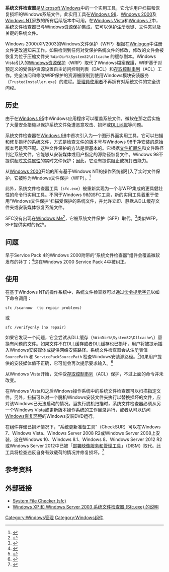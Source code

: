 {{NoteTA|G1=IT|G2=Windows}}
{{校对翻译}}
{{Infobox Windows component
| genre = [[系统软件|系统软件]]
| included with = [[Windows_98|Windows 98]]及之后版本
}}
'''系统文件检查器'''是[[Microsoft_Windows|Microsoft Windows]]中的一个实用工具，它允许用户扫描和恢复损坏的Windows系统文件。此实用工具在[[Windows_98|Windows 98]]、[[Windows_2000|Windows 2000]]及[[Windows_NT|Windows NT]]家族的所有后续版本中可用。在[[Windows_Vista|Windows Vista]]和[[Windows_7|Windows 7]]中，系统文件检查器已与[[Windows资源保护|Windows资源保护]]集成，它可以保护[[注册表|注册表]]键、文件夹以及关键的系统文件。

Windows 2000/XP/2003的Windows文件保护（WFP）根据在[[Winlogon|Winlogon]]中注册文件更改通知来工作。如果检测到任何对受保护系统文件的修改，修改的文件会被恢复为位于压缩文件夹 <code>%WinDir%\System32\dllcache</code> 的缓存副本。Windows Vista引入的[[Windows资源保护|Windows资源保护]]（WRP）取代了Windows檔案保護，WRP基于对预定义的受保护资源设置自主访问控制列表（DACL）和[[存取控制串列|存取控制串列]]（ACL）工作。完全访问和修改WRP保护的资源被限制到使用Windows模块安装服务（<code>TrustedInstaller.exe</code>）的进程。[[Administrator|管理員使用者]]不再拥有对系统文件的完全访问权。

== 历史 ==
由于在[[Windows_95|Windows 95]]中Windows应用程序可以覆盖系统文件，微软在那之后实施了大量安全措施以保护系统文件免遭恶意攻击、损坏或[[DLL地獄|DLL地獄]]等问题。

系统文件检查器在[[Windows_98|Windows 98]]中首次引入为一个图形界面实用工具。它可以扫描和修复损坏的系统文件，方式是检查文件的版本号与Windows 98干净安装的原始版本号是否匹配。这种文件保护的方法是很基本的。它根据[[文件扩展名|文件扩展名]]和文件路径判定系统文件。它能够从安装媒体或用户指定的源路径恢复文件。Windows 98不提供超过[[文件属性|文件属性]]的实时文件保护；因此，它没有提供阻止或抗打击能力。

从[[Windows_2000|Windows 2000]]开始的所有基于Windows NT的操作系统都引入了实时文件保护，它被称为Windows文件保护（WFP）。<ref>{{Cite web|url=http://support.microsoft.com/kb/222193/|title=Description of the Windows File Protection Feature|accessdate=2006-08-28|date=2003-12-15|work=Help and Support|publisher=[[Microsoft|Microsoft]]|archive-date=2004-10-20|archive-url=https://web.archive.org/web/20041020015533/http://support.microsoft.com/kb/222193|dead-url=no}}</ref>

此外，系统文件检查器工具（<code>sfc.exe</code>）被重新实现为一个与WFP集成的更具健壮性的命令行实用工具。不同于Windows 98的SFC工具，新的实用工具着重于使用“Windows文件保护”扫描受保护的系统文件，并允许立即、静默从DLL缓存文件夹或安装媒体恢复系统文件。

SFC没有出现在[[Windows_Me|Windows Me]]<ref>{{Cite web|url=http://www.pcworld.com/article/41022/answer_line_windows_98_utilities_missing_in_windows_me.html|title=Answer Line: Windows 98 Utilities Missing in Windows Me?|accessdate=2011-12-26|date=2001-02-14|last=Spector|first=Lincoln|work=[[PC_World|PC World]]|publisher=[[International_Data_Group|IDG]]|deadurl=yes|archiveurl=https://web.archive.org/web/20110605125202/http://www.pcworld.com/article/41022/answer_line_windows_98_utilities_missing_in_windows_me.html|archivedate=2011-06-05}}</ref>，它被系统文件保护（SFP）取代。<ref>{{Cite web|url=http://www.microsoft.com/whdc/archive/WinMe_sfp.mspx|title=System File Protection and Windows Me|accessdate=2006-08-28|date=2001-12-04|publisher=[[Microsoft|Microsoft]]|archive-date=2004-06-22|archive-url=https://web.archive.org/web/20040622001805/http://www.microsoft.com/whdc/archive/WinME_sfp.mspx|dead-url=no}}</ref>类似WFP，SFP提供实时的保护。

== 问题 ==
早于Service Pack 4的Windows 2000附带的“系统文件检查器”组件会覆盖微软发布的补丁；<ref>{{Cite web|url=http://support.microsoft.com/kb/814510/|title=The SFC /SCANNOW Command May Overwrite Hotfix Files|accessdate=1 February 2010|date=30 October 2006|work=Microsoft Support website|publisher=Microsoft Corporation|archive-date=2006-11-16|archive-url=https://web.archive.org/web/20061116172152/http://support.microsoft.com/kb/814510|dead-url=no}}</ref>这在Windows 2000 Service Pack 4中被纠正。

== 使用 ==
在基于Windows NT的操作系统中，系统文件检查器可以通过[[命令提示字元|命令提示字元]]以如下命令调用：
<syntaxhighlight lang="dos">
sfc /scannow  (to repair problems)
</syntaxhighlight>或<syntaxhighlight lang="dos">
sfc /verifyonly (no repair)
</syntaxhighlight>如果它发现一个问题，它会尝试从DLL缓存（<code>%WinDir%\System32\Dllcache\</code>）替换有问题的文件。如果文件不在DLL缓存或者DLL缓存也已损坏，用户将被提示插入Windows安装媒体或提供网络安装路径。系统文件检查器会从注册表值 <code>SourcePath</code> 和 <code>ServicePackSourcePath</code> 检查Windows安装源路径。<ref>{{Cite web |url=http://support.microsoft.com/kb/885522 |title=System File Checker does not accept a network location that contains the installer CD when you use the scannow switch in Windows XP SP2 or in Windows Server 2003 |accessdate=2016-06-13 |archive-date=2007-01-16 |archive-url=https://web.archive.org/web/20070116014009/http://support.microsoft.com/kb/885522/ |dead-url=no }}</ref>如果用户提供的安装媒体值不正确，它可能会再次提示要求输入。<ref>{{Cite web |url=http://support.microsoft.com/kb/900910 |title=You are prompted to insert a Windows XP SP2 CD when you try to run the System File Checker tool on a Windows XP SP2-based computer |accessdate=2016-06-13 |archive-date=2007-02-07 |archive-url=https://web.archive.org/web/20070207090302/http://support.microsoft.com/kb/900910 |dead-url=no }}</ref>

从Windows Vista开始，文件受[[存取控制串列|存取控制串列]]（ACL）保护，不过上面的命令并未改变。

在Windows Vista和之后Windows操作系统中的系统文件检查器可以扫描指定文件。另外，扫描可以对一个脱机Windows安装文件夹执行以替换损坏的文件，应对该Windows已无法启动的情况。当执行脱机扫描时，系统文件检查器必须从另一个Windows Vista或更新版本操作系统的工作目录运行，或者从可以访问[[Windows恢复环境|Windows恢复环境]]的Windows安装DVD运行。

在组件存储已损坏情况下，“系统更新准备工具”（CheckSUR）可以在Windows 7、Windows Vista、Windows Server 2008 R2或Windows Server 2008上安装，这在Windows 10、Windows 8.1、Windows 8、Windows Server 2012 R2或Windows Server 2012中已被「[[Windows镜像文件格式|部署映像服务和管理工具]]」（DISM）取代。此工具将检查违反自身有效载荷的情况并修复损坏。<ref>{{Cite web|url=https://support.microsoft.com/en-us/kb/947821#bookmark-checksur|title=Fix Windows Update errors by using the DISM or System Update Readiness tool|accessdate=10 May 2016|author=|date=21 December 2015|website=Microsoft|archive-date=2016-04-29|archive-url=https://web.archive.org/web/20160429090826/https://support.microsoft.com/en-us/kb/947821#bookmark-checksur|dead-url=no}}</ref>

== 参考资料 ==
{{Reflist}}

== 外部链接 ==
* [http://www.microsoft.com/resources/documentation/windows/xp/all/proddocs/en-us/system_file_checker.mspx System File Checker (sfc)] {{Wayback|url=http://www.microsoft.com/resources/documentation/windows/xp/all/proddocs/en-us/system_file_checker.mspx |date=20170310222449 }} {{en}}
* [http://support.microsoft.com/kb/310747 Windows XP 和 Windows Server 2003 系统文件检查器 (Sfc.exe) 的说明 ] {{Wayback|url=http://support.microsoft.com/kb/310747 |date=20150310214111 }}

{{Windows commands}}
{{Windows Components}}

[[Category:Windows管理|Category:Windows管理]]
[[Category:Windows组件|Category:Windows组件]]